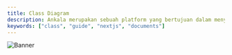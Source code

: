 ---
title: Class Diagram
description: Ankala merupakan sebuah platform yang bertujuan dalam menyediakan layanan jasa tourguide 
keywords: ["class", "guide", "nextjs", "documents"]
---

![Banner](/images/class-diagram.jpg "Documents")
